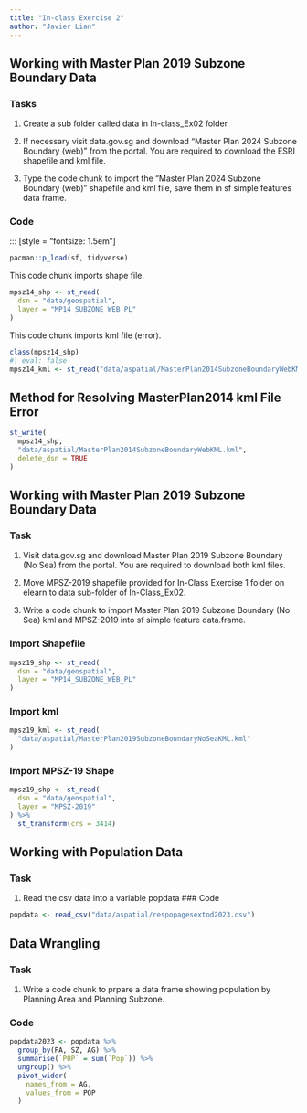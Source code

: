 ```yaml
---
title: "In-class Exercise 2"
author: "Javier Lian"
---
```

## Working with Master Plan 2019 Subzone Boundary Data

::: panel-tabset
### Tasks

1.  Create a sub folder called data in In-class_Ex02 folder

2.  If necessary visit data.gov.sg and download "Master Plan 2024 Subzone Boundary (web)" from the portal. You are required to download the ESRI shapefile and kml file.

3.  Type the code chunk to import the "Master Plan 2024 Subzone Boundary (web)" shapefile and kml file, save them in sf simple features data frame.

### Code

::: \[style = "fontsize: 1.5em"\]

```r
pacman::p_load(sf, tidyverse)
```

This code chunk imports shape file.

```r
mpsz14_shp <- st_read(
  dsn = "data/geospatial",
  layer = "MP14_SUBZONE_WEB_PL"
)
```

This code chunk imports kml file (error).

```r
class(mpsz14_shp)
#| eval: false
mpsz14_kml <- st_read("data/aspatial/MasterPlan2014SubzoneBoundaryWebKML.kml")
```
## Method for Resolving MasterPlan2014 kml File Error
```r
st_write(
  mpsz14_shp,
  "data/aspatial/MasterPlan2014SubzoneBoundaryWebKML.kml",
  delete_dsn = TRUE
)
```
:::

## Working with Master Plan 2019 Subzone Boundary Data

::: panel-tabset
### Task

1.  Visit data.gov.sg and download Master Plan 2019 Subzone Boundary (No Sea) from the portal. You are required to download both kml files.

2.  Move MPSZ-2019 shapefile provided for In-Class Exercise 1 folder on elearn to data sub-folder of In-Class_Ex02.

3.  Write a code chunk to import Master Plan 2019 Subzone Boundary (No Sea) kml and MPSZ-2019 into sf simple feature data.frame.

### Import Shapefile

```r
mpsz19_shp <- st_read(
  dsn = "data/geospatial",
  layer = "MP14_SUBZONE_WEB_PL"
)
```

### Import kml

```r
mpsz19_kml <- st_read(
  "data/aspatial/MasterPlan2019SubzoneBoundaryNoSeaKML.kml"
)
```
:::

::: panel-tabset
### Import MPSZ-19 Shape
```r
mpsz19_shp <- st_read(
  dsn = "data/geospatial",
  layer = "MPSZ-2019"
) %>%
  st_transform(crs = 3414)
```
:::

## Working with Population Data
::: panel-tabset
### Task
1. Read the csv data into a variable popdata
### Code
```r
popdata <- read_csv("data/aspatial/respopagesextod2023.csv")
```
:::

## Data Wrangling
::: panel-tabset

### Task
1. Write a code chunk to prpare a data frame showing population by Planning Area and Planning Subzone.

### Code
```r
popdata2023 <- popdata %>%
  group_by(PA, SZ, AG) %>%
  summarise(`POP` = sum(`Pop`)) %>%
  ungroup() %>%
  pivot_wider(
    names_from = AG,
    values_from = POP
  )
```
:::